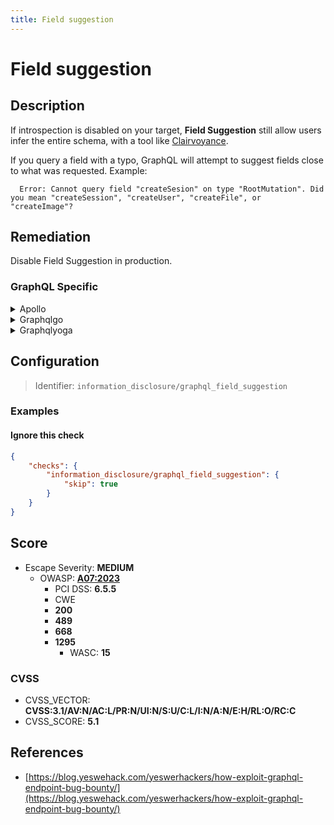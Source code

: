 ```yaml
---
title: Field suggestion
---
```


# Field suggestion

## Description

If introspection is disabled on your target, **Field Suggestion** still allow users infer the entire schema, with a tool like [Clairvoyance](https://github.com/nikitastupin/clairvoyance).

If you query a field with a typo, GraphQL will attempt to suggest fields close to what was requested. Example:
```
  Error: Cannot query field "createSesion" on type "RootMutation". Did you mean "createSession", "createUser", "createFile", or "createImage"?
```


## Remediation

Disable Field Suggestion in production.



### GraphQL Specific

<details>
    <summary>Apollo</summary>

Install our open source package [GraphQL Armor](https://escape.tech/graphql-armor/docs/getting-started) for Apollo.


</details>

<details>
    <summary>Graphqlgo</summary>

`graphql-go/graphql` does not allow to disable field suggestion as of now.

However, you can filter field suggestion by discarding answers containing "Did you mean" with this middleware :

```go
type FilterResponseWriter struct {
  writer    http.ResponseWriter
  blacklist []string
  errorPtr  *bool
}

func (w FilterResponseWriter) Header() http.Header {
  return w.writer.Header()
}

func (w FilterResponseWriter) Write(data []byte) (int, error) {
  if *w.errorPtr {
    return 0, errors.New("write error")
  }
  for _, s := range w.blacklist {
    if bytes.Contains(data, []byte(s)) {
      *w.errorPtr = true
      return 0, errors.New("field not found")
    }
  }
  return w.writer.Write(data)
}

func (w FilterResponseWriter) WriteHeader(statusCode int) {
  w.writer.WriteHeader(statusCode)
}

func blockFieldSuggestion(next http.Handler) http.Handler {
  return http.HandlerFunc(func(w http.ResponseWriter, r *http.Request) {
    var error bool
    newWriter := &FilterResponseWriter{writer: w, blacklist: []string{"Did you mean \\\""}, errorPtr: &error}
    next.ServeHTTP(newWriter, r)
    if error {
      w.Write([]byte("{\"errors\":[{\"message\":\"Field not found.\"}],\"data\":null}"))
    }
  })
}
```

Then you apply the middleware to your endpoint :
```go
func main(){
  ...
  h := handler.New(&handler.Config{
    Schema:   &schema
  })
  http.Handle("/graphql", blockFieldSuggestion(h))
}
```


</details>

<details>
    <summary>Graphqlyoga</summary>

Install our open source package [GraphQL Armor](https://escape.tech/graphql-armor/docs/getting-started) for Yoga.

Or, you can use the standalone [envelop plugin](https://www.npmjs.com/package/@escape.tech/graphql-armor-block-field-suggestions).


</details>

## Configuration

> Identifier: `information_disclosure/graphql_field_suggestion`



### Examples



#### Ignore this check

```json
{
    "checks": {
        "information_disclosure/graphql_field_suggestion": {
            "skip": true
        }
    }
}
```




## Score

- Escape Severity: **<span className="medium-severity">MEDIUM</span>**
  - OWASP: **[A07:2023](https://github.com/OWASP/API-Security/blob/master/editions/2023/en/0xa7-security-misconfiguration.md)**
    - PCI DSS: **6.5.5**
    - CWE
    - **200**
    - **489**
    - **668**
    - **1295**
      - WASC: **15**
      
      

### CVSS

- CVSS_VECTOR: **CVSS:3.1/AV:N/AC:L/PR:N/UI:N/S:U/C:L/I:N/A:N/E:H/RL:O/RC:C**
- CVSS_SCORE: **5.1**

## References

- [https://blog.yeswehack.com/yeswerhackers/how-exploit-graphql-endpoint-bug-bounty/](https://blog.yeswehack.com/yeswerhackers/how-exploit-graphql-endpoint-bug-bounty/)
  